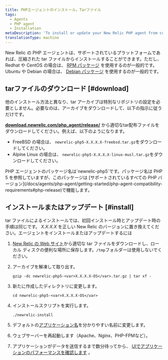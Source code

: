 ```yaml
---
title: PHPエージェントのインストール。Tarファイル
tags:
  - Agents
  - PHP agent
  - Installation
metaDescription: 'To install or update your New Relic PHP agent from compressed tar archives, start here.'
translationType: machine
---
```


New Relic の PHP エージェントは、サポートされているプラットフォームであれば、圧縮された tar ファイルからインストールすることができます。ただし、Redhat や CentOS の場合は、 [RPM パッケージ](/docs/agents/php-agent/installation/php-agent-installation-aws-linux-redhat-centos/) を使用するのが一般的です。Ubuntu や Debian の場合は、 [Debian パッケージ](/docs/agents/php-agent/installation/php-agent-installation-ubuntu-debian) を使用するのが一般的です。

## tarファイルのダウンロード [#download]

他のインストール方法と異なり、tar アーカイブは特別なリポジトリの設定を必要としません。必要なのは、アーカイブをダウンロードして、以下の指示に従うだけです。

**[download.newrelic.com/php_agent/release/](https://download.newrelic.com/php_agent/release/)** から適切なtar配布ファイルをダウンロードしてください。例えば、以下のようになります。

* FreeBSD の場合は、 `newrelic-php5-X.X.X.X-freebsd.tar.gz`をダウンロードしてください。
* Alpine Linux の場合は、 `newrelic-php5-X.X.X.X-linux-musl.tar.gz`をダウンロードしてください。

<Callout variant="tip">
  PHP エージェントのパッケージ名は`newrelic-php5`です。パッケージ名は PHP 5 を参照していますが、このパッケージは [サポートされているすべての PHP バージョン](/docs/agents/php-agent/getting-started/php-agent-compatibility-requirements#php-release)で機能します。
</Callout>

## インストールまたはアップデート [#install]

tar ファイルによるインストールでは、初回インストール時とアップデート時の手順は同じです。 <var>X.X.X.X</var> を正しい New Relic のバージョンに置き換えてください。エージェントをインストールまたはアップデートするには

1. [New Relic の Web サイト](https://download.newrelic.com/php_agent/release/)から適切な tar ファイルをダウンロードし、ローカル ディスクの便利な場所に保存します。`/tmp`フォルダーは使用しないでください。

2. アーカイブを解凍して取り出す。

   ```
   gzip -dc newrelic-php5-<var>X.X.X.X-OS</var>.tar.gz | tar xf -
   ```

3. 新たに作成したディレクトリに変更します。

   ```
   cd newrelic-php5-<var>X.X.X.X-OS</var>
   ```

4. インストールスクリプトを実行します。

   ```
   ./newrelic-install
   ```

5. デフォルトの[アプリケーション名](/docs/site/naming-your-application)を分かりやすい名前に変更します。

6. ウェブサーバーを再起動します（Apache、Nginx、PHP-FPMなど）。

7. アプリケーションがデータを送信するまで数分待ってから、 [UIでアプリケーションのパフォーマンスを確認します](/docs/apm/applications-menu/monitoring/apm-overview-page) 。